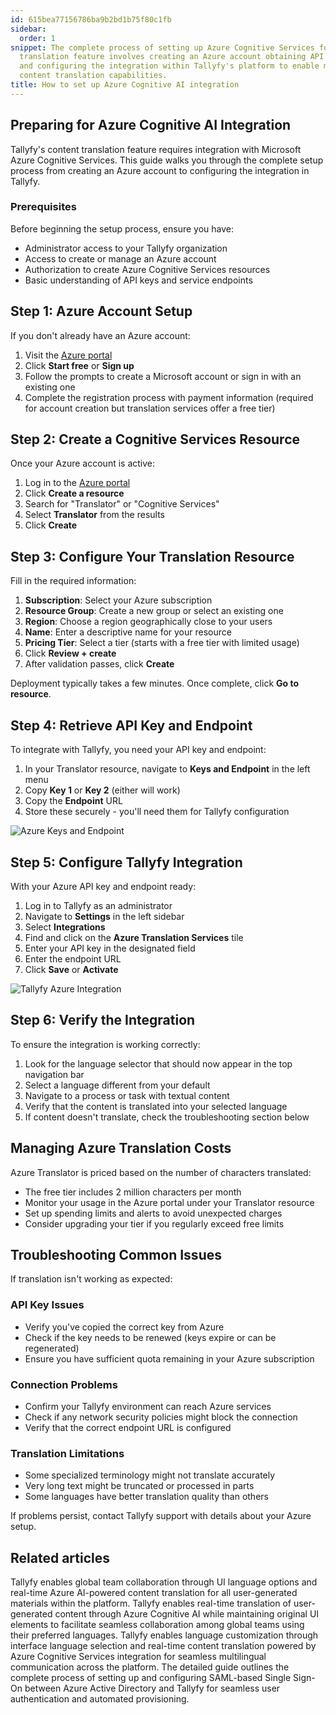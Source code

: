 ```yaml
---
id: 615bea77156786ba9b2bd1b75f80c1fb
sidebar:
  order: 1
snippet: The complete process of setting up Azure Cognitive Services for Tallyfy's
  translation feature involves creating an Azure account obtaining API credentials
  and configuring the integration within Tallyfy's platform to enable multilingual
  content translation capabilities.
title: How to set up Azure Cognitive AI integration
---
```


## Preparing for Azure Cognitive AI Integration

Tallyfy's content translation feature requires integration with Microsoft Azure Cognitive Services. This guide walks you through the complete setup process from creating an Azure account to configuring the integration in Tallyfy.

### Prerequisites

Before beginning the setup process, ensure you have:

- Administrator access to your Tallyfy organization
- Access to create or manage an Azure account
- Authorization to create Azure Cognitive Services resources
- Basic understanding of API keys and service endpoints

## Step 1: Azure Account Setup

If you don't already have an Azure account:

1. Visit the [Azure portal](https://portal.azure.com/)
2. Click **Start free** or **Sign up**
3. Follow the prompts to create a Microsoft account or sign in with an existing one
4. Complete the registration process with payment information (required for account creation but translation services offer a free tier)

## Step 2: Create a Cognitive Services Resource

Once your Azure account is active:

1. Log in to the [Azure portal](https://portal.azure.com/)
2. Click **Create a resource**
3. Search for "Translator" or "Cognitive Services"
4. Select **Translator** from the results
5. Click **Create**

## Step 3: Configure Your Translation Resource

Fill in the required information:

1. **Subscription**: Select your Azure subscription
2. **Resource Group**: Create a new group or select an existing one
3. **Region**: Choose a region geographically close to your users
4. **Name**: Enter a descriptive name for your resource
5. **Pricing Tier**: Select a tier (starts with a free tier with limited usage)
6. Click **Review + create**
7. After validation passes, click **Create**

Deployment typically takes a few minutes. Once complete, click **Go to resource**.

## Step 4: Retrieve API Key and Endpoint

To integrate with Tallyfy, you need your API key and endpoint:

1. In your Translator resource, navigate to **Keys and Endpoint** in the left menu
2. Copy **Key 1** or **Key 2** (either will work)
3. Copy the **Endpoint** URL
4. Store these securely - you'll need them for Tallyfy configuration

![Azure Keys and Endpoint](https://screenshots.tallyfy.com/tallyfy%2Fpro%2Fdesktop-light-azure-keys-endpoint.png)

## Step 5: Configure Tallyfy Integration

With your Azure API key and endpoint ready:

1. Log in to Tallyfy as an administrator
2. Navigate to **Settings** in the left sidebar
3. Select **Integrations**
4. Find and click on the **Azure Translation Services** tile
5. Enter your API key in the designated field
6. Enter the endpoint URL
7. Click **Save** or **Activate**

![Tallyfy Azure Integration](https://screenshots.tallyfy.com/tallyfy%2Fpro%2Fdesktop-light-azure-integration-setup.png)

## Step 6: Verify the Integration

To ensure the integration is working correctly:

1. Look for the language selector that should now appear in the top navigation bar
2. Select a language different from your default
3. Navigate to a process or task with textual content
4. Verify that the content is translated into your selected language
5. If content doesn't translate, check the troubleshooting section below

## Managing Azure Translation Costs

Azure Translator is priced based on the number of characters translated:

- The free tier includes 2 million characters per month
- Monitor your usage in the Azure portal under your Translator resource
- Set up spending limits and alerts to avoid unexpected charges
- Consider upgrading your tier if you regularly exceed free limits

## Troubleshooting Common Issues

If translation isn't working as expected:

### API Key Issues

- Verify you've copied the correct key from Azure
- Check if the key needs to be renewed (keys expire or can be regenerated)
- Ensure you have sufficient quota remaining in your Azure subscription

### Connection Problems

- Confirm your Tallyfy environment can reach Azure services
- Check if any network security policies might block the connection
- Verify that the correct endpoint URL is configured

### Translation Limitations

- Some specialized terminology might not translate accurately
- Very long text might be truncated or processed in parts
- Some languages have better translation quality than others

If problems persist, contact Tallyfy support with details about your Azure setup.


## Related articles
<CardGrid>
<LinkTitleCard header="<b>Integrations > Azure Translation Services</b>" href="/products/pro/integrations/azure-translation/" > Tallyfy enables global team collaboration through UI language options and real-time Azure AI-powered content translation for all user-generated materials within the platform. </LinkTitleCard>
<LinkTitleCard header="<b>Azure Translation > How to use content translation</b>" href="/products/pro/integrations/azure-translation/how-to-use-content-translation/" > Tallyfy enables real-time translation of user-generated content through Azure Cognitive AI while maintaining original UI elements to facilitate seamless collaboration among global teams using their preferred languages. </LinkTitleCard>
<LinkTitleCard header="<b>Miscellaneous > Translate Content</b>" href="/products/pro/miscellaneous/how-can-i-translate-content-in-tallyfy/" > Tallyfy enables language customization through interface language selection and real-time content translation powered by Azure Cognitive Services integration for seamless multilingual communication across the platform. </LinkTitleCard>
<LinkTitleCard header="<b>Authentication > Integrate Azure AD</b>" href="/products/pro/integrations/authentication/how-to-integrate-azure-ad-samlsso-with-tallyfy/" > The detailed guide outlines the complete process of setting up and configuring SAML-based Single Sign-On between Azure Active Directory and Tallyfy for seamless user authentication and automated provisioning. </LinkTitleCard>
</CardGrid>